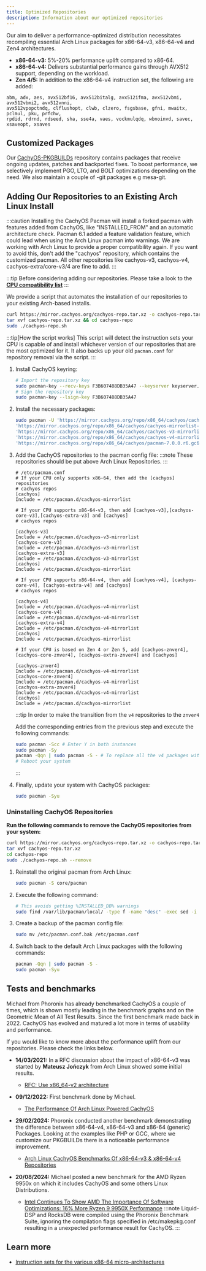 ```yaml
---
title: Optimized Repositories
description: Information about our optimized repositories
---
```



Our aim to deliver a performance-optimized distribution necessitates recompiling essential Arch Linux packages for x86-64-v3, x86-64-v4
and Zen4 architectures.

- **x86-64-v3:** 5%-20% performance uplift compared to x86-64.
- **x86-64-v4:** Delivers substantial performance gains through AVX512 support, depending on the workload.
- **Zen 4/5:** In addition to the x86-64-v4 instruction set, the following are added:

```text
abm, adx, aes, avx512bf16, avx512bitalg, avx512ifma, avx512vbmi, avx512vbmi2, avx512vnni,
avx512vpopctndq, clflushopt, clwb, clzero, fsgsbase, gfni, mwaitx, pclmul, pku, prfchw,
rpdid, rdrnd, rdseed, sha, sse4a, vaes, vockmulqdq, wbnoinvd, savec, xsaveopt, xsaves
```

## Customized Packages

Our [CachyOS-PKGBUILDs](https://github.com/CachyOS/CachyOS-PKGBUILDS) repository contains packages that receive ongoing updates, patches and backported fixes.
To boost performance, we selectively implement PGO, LTO, and BOLT optimizations depending on the need.
We also maintain a couple of -git packages e.g mesa-git.

## Adding Our Repositories to an Existing Arch Linux Install

:::caution
Installing the CachyOS Pacman will install a forked pacman with features added from CachyOS, like "INSTALLED_FROM" and an automatic architecture check. Pacman 6.1 added a feature validation feature, which could lead when using the Arch Linux pacman into warnings. We are working with Arch Linux to provide a proper compatibility again. If you want to avoid this, don't add the "cachyos" repository, which contains the customized pacman. All other repositories like cachyos-v3, cachyos-v4, cachyos-extra/core-v3/4 are fine to add.
:::

:::tip
Before considering adding our repositories. Please take a look to the **[CPU compatibility list](/installation/installation_prepare#x86_64-microarchitecture-level-support)**
:::

<Tabs>

<TabItem label='Automated'>

We provide a script that automates the installation of our repositories to your existing Arch-based installs.

```sh
curl https://mirror.cachyos.org/cachyos-repo.tar.xz -o cachyos-repo.tar.xz
tar xvf cachyos-repo.tar.xz && cd cachyos-repo
sudo ./cachyos-repo.sh
```

:::tip[How the script works]
This script will detect the instruction sets your CPU is capable of and install whichever version of our repositories that
are the most optimized for it. It also backs up your old `pacman.conf` for repository removal via the script.
:::

</TabItem>

<TabItem label='Manual'>

<Steps>

1. Install CachyOS keyring:

   ```sh
   # Import the repository key
   sudo pacman-key --recv-keys F3B607488DB35A47 --keyserver keyserver.ubuntu.com
   # Sign the repository key
   sudo pacman-key --lsign-key F3B607488DB35A47
   ```
2. Install the necessary packages:

   ```sh
   sudo pacman -U 'https://mirror.cachyos.org/repo/x86_64/cachyos/cachyos-keyring-20240331-1-any.pkg.tar.zst' \
   'https://mirror.cachyos.org/repo/x86_64/cachyos/cachyos-mirrorlist-22-1-any.pkg.tar.zst' \
   'https://mirror.cachyos.org/repo/x86_64/cachyos/cachyos-v3-mirrorlist-22-1-any.pkg.tar.zst' \
   'https://mirror.cachyos.org/repo/x86_64/cachyos/cachyos-v4-mirrorlist-22-1-any.pkg.tar.zst' \
   'https://mirror.cachyos.org/repo/x86_64/cachyos/pacman-7.0.0.r6.gc685ae6-5-x86_64.pkg.tar.zst'
   ```
3. Add the CachyOS repositories to the pacman config file:
   :::note
   These repositories should be put above Arch Linux Repositories.
   :::

   ```shell
   # /etc/pacman.conf
   # If your CPU only supports x86-64, then add the [cachyos] repositories
   # cachyos repos
   [cachyos]
   Include = /etc/pacman.d/cachyos-mirrorlist

   # If your CPU supports x86-64-v3, then add [cachyos-v3],[cachyos-core-v3],[cachyos-extra-v3] and [cachyos]
   # cachyos repos

   [cachyos-v3]
   Include = /etc/pacman.d/cachyos-v3-mirrorlist
   [cachyos-core-v3]
   Include = /etc/pacman.d/cachyos-v3-mirrorlist
   [cachyos-extra-v3]
   Include = /etc/pacman.d/cachyos-v3-mirrorlist
   [cachyos]
   Include = /etc/pacman.d/cachyos-mirrorlist

   # If your CPU supports x86-64-v4, then add [cachyos-v4], [cachyos-core-v4], [cachyos-extra-v4] and [cachyos]
   # cachyos repos

   [cachyos-v4]
   Include = /etc/pacman.d/cachyos-v4-mirrorlist
   [cachyos-core-v4]
   Include = /etc/pacman.d/cachyos-v4-mirrorlist
   [cachyos-extra-v4]
   Include = /etc/pacman.d/cachyos-v4-mirrorlist
   [cachyos]
   Include = /etc/pacman.d/cachyos-mirrorlist

   # If your CPU is based on Zen 4 or Zen 5, add [cachyos-znver4], [cachyos-core-znver4], [cachyos-extra-znver4] and [cachyos]

   [cachyos-znver4]
   Include = /etc/pacman.d/cachyos-v4-mirrorlist
   [cachyos-core-znver4]
   Include = /etc/pacman.d/cachyos-v4-mirrorlist
   [cachyos-extra-znver4]
   Include = /etc/pacman.d/cachyos-v4-mirrorlist
   [cachyos]
   Include = /etc/pacman.d/cachyos-mirrorlist
   ```
      :::tip
   In order to make the transition from the `v4` repositories to the `znver4`

   Add the corresponding entries from the previous step and execute the following commands:
    ```sh
    sudo pacman -Scc # Enter Y in both instances
    sudo pacman -Sy
    pacman -Qqn | sudo pacman -S - # To replace all the v4 packages with the znver4 packages
    # Reboot your system
    ```
   :::

4. Finally, update your system with CachyOS packages:
   ```sh
   sudo pacman -Syu
   ```

</Steps>

</TabItem>

</Tabs>

### Uninstalling CachyOS Repositories

<Tabs>
<TabItem label='Automated'>

**Run the following commands to remove the CachyOS repositories from your system:**
```sh
curl https://mirror.cachyos.org/cachyos-repo.tar.xz -o cachyos-repo.tar.xz
tar xvf cachyos-repo.tar.xz
cd cachyos-repo
sudo ./cachyos-repo.sh --remove
```

</TabItem>

<TabItem label='Manual'>

<Steps>

1. Reinstall the original pacman from Arch Linux:
   ```sh
   sudo pacman -S core/pacman
   ```
2. Execute the following command:
   ```sh
   # This avoids getting %INSTALLED_DB% warnings
   sudo find /var/lib/pacman/local/ -type f -name "desc" -exec sed -i '/^%INSTALLED_DB%$/,+2d' {} \;
   ```
3. Create a backup of the pacman config file:
   ```sh
   sudo mv /etc/pacman.conf.bak /etc/pacman.conf
   ```
4. Switch back to the default Arch Linux packages with the following commands:
   ```sh
   pacman -Qqn | sudo pacman -S -
   sudo pacman -Syu
   ```
</Steps>

</TabItem>
</Tabs>

## Tests and benchmarks

Michael from Phoronix has already benchmarked CachyOS a couple of times, which is shown mostly leading in the benchmark graphs and on the Geometric Mean of All Test Results.
Since the first benchmark made back in 2022. CachyOS has evolved and matured a lot more in terms of usability and performance.

If you would like to know more about the performance uplift from our repositories. Please check the links below.

* **14/03/2021:** In a RFC discussion about the impact of x86-64-v3 was started by **Mateusz Jończyk** from Arch Linux showed some initial results.
  * [RFC: Use x86_64-v2 architecture](https://lists.archlinux.org/pipermail/arch-general/2021-March/048739.html)

* **09/12/2022:** First benchmark done by Michael.
  * [The Performance Of Arch Linux Powered CachyOS](https://www.phoronix.com/review/cachyos-linux-perf)

* **29/02/2024:** Phoronix conducted another benchmark demonstrating the difference between x86-64-v4, x86-64-v3 and x86-64 (generic) Packages. Looking at the examples like PHP or GCC, where we customize our PKGBUILDs there is a noticeable performance improvement.
  * [Arch Linux CachyOS Benchmarks Of x86-64-v3 & x86-64-v4 Repositories](https://www.phoronix.com/review/cachyos-x86-64-v3-v4)

* **20/08/2024:** Michael posted a new benchmark for the AMD Ryzen 9950x on which it includes CachyOS and some others Linux Distributions.
  * [Intel Continues To Show AMD The Importance Of Software Optimizations: 16% More Ryzen 9 9950X Performance](https://www.phoronix.com/review/linux-os-amd-ryzen9-9950x)
   :::note
   Liquid-DSP and RocksDB were compiled using the Phoronix Benchmark Suite, ignoring the compilation flags specified in /etc/makepkg.conf resulting in a unexpected performance result for CachyOS.
   :::

## Learn more

- [Instruction sets for the various x86-64 micro-architectures](https://en.wikipedia.org/wiki/X86-64#Microarchitecture_levels)
